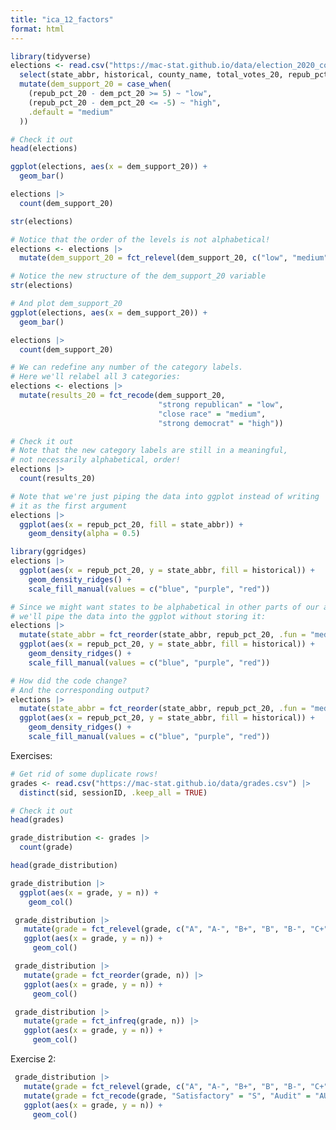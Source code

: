 ```yaml
---
title: "ica_12_factors"
format: html
---
```


```r
library(tidyverse)
elections <- read.csv("https://mac-stat.github.io/data/election_2020_county.csv") |> 
  select(state_abbr, historical, county_name, total_votes_20, repub_pct_20, dem_pct_20) |> 
  mutate(dem_support_20 = case_when(
    (repub_pct_20 - dem_pct_20 >= 5) ~ "low",
    (repub_pct_20 - dem_pct_20 <= -5) ~ "high",
    .default = "medium"
  ))

# Check it out
head(elections)  
```


```r
ggplot(elections, aes(x = dem_support_20)) + 
  geom_bar()

```


```r
elections |> 
  count(dem_support_20)
```



```r
str(elections)
```

```r
# Notice that the order of the levels is not alphabetical!
elections <- elections |> 
  mutate(dem_support_20 = fct_relevel(dem_support_20, c("low", "medium", "high")))

# Notice the new structure of the dem_support_20 variable
str(elections)
```


```r
# And plot dem_support_20
ggplot(elections, aes(x = dem_support_20)) +
  geom_bar()
```


```r
elections |> 
  count(dem_support_20)
```

```r
# We can redefine any number of the category labels.
# Here we'll relabel all 3 categories:
elections <- elections |> 
  mutate(results_20 = fct_recode(dem_support_20, 
                                 "strong republican" = "low",
                                 "close race" = "medium",
                                 "strong democrat" = "high"))

# Check it out
# Note that the new category labels are still in a meaningful,
# not necessarily alphabetical, order!
elections |> 
  count(results_20)
```



```r
# Note that we're just piping the data into ggplot instead of writing
# it as the first argument
elections |> 
  ggplot(aes(x = repub_pct_20, fill = state_abbr)) + 
    geom_density(alpha = 0.5)
```


```r
library(ggridges)
elections |> 
  ggplot(aes(x = repub_pct_20, y = state_abbr, fill = historical)) + 
    geom_density_ridges() + 
    scale_fill_manual(values = c("blue", "purple", "red"))
```



```r
# Since we might want states to be alphabetical in other parts of our analysis,
# we'll pipe the data into the ggplot without storing it:
elections |> 
  mutate(state_abbr = fct_reorder(state_abbr, repub_pct_20, .fun = "median")) |> 
  ggplot(aes(x = repub_pct_20, y = state_abbr, fill = historical)) + 
    geom_density_ridges() + 
    scale_fill_manual(values = c("blue", "purple", "red"))
```



```r
# How did the code change?
# And the corresponding output?
elections |> 
  mutate(state_abbr = fct_reorder(state_abbr, repub_pct_20, .fun = "median", .desc = TRUE)) |> 
  ggplot(aes(x = repub_pct_20, y = state_abbr, fill = historical)) + 
    geom_density_ridges() + 
    scale_fill_manual(values = c("blue", "purple", "red"))
```





Exercises: 

```r
# Get rid of some duplicate rows!
grades <- read.csv("https://mac-stat.github.io/data/grades.csv") |> 
  distinct(sid, sessionID, .keep_all = TRUE)

# Check it out
head(grades)
```


```r
grade_distribution <- grades |> 
  count(grade)

head(grade_distribution)
```


```r
grade_distribution |> 
  ggplot(aes(x = grade, y = n)) +
    geom_col()
```


```r
 grade_distribution |>
   mutate(grade = fct_relevel(grade, c("A", "A-", "B+", "B", "B-", "C+", "C", "C-", "D+", "D", "D-", "NC", "S", "AU"))) |>
   ggplot(aes(x = grade, y = n)) +
     geom_col()
```

```r
 grade_distribution |>
   mutate(grade = fct_reorder(grade, n)) |>
   ggplot(aes(x = grade, y = n)) +
     geom_col()
```

```r
 grade_distribution |>
   mutate(grade = fct_infreq(grade, n)) |>
   ggplot(aes(x = grade, y = n)) +
     geom_col()


```



Exercise 2:

```r
 grade_distribution |>
   mutate(grade = fct_relevel(grade, c("A", "A-", "B+", "B", "B-", "C+", "C", "C-", "D+", "D", "D-", "NC", "S", "AU"))) |>
   mutate(grade = fct_recode(grade, "Satisfactory" = "S", "Audit" = "AU")) |>  # Multiple pieces go into the last 2 blanks
   ggplot(aes(x = grade, y = n)) +
     geom_col()
```










